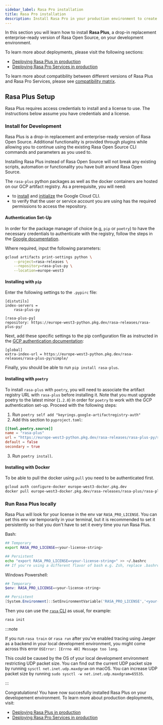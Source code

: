 ```yaml
---
sidebar_label: Rasa Pro installation
title: Rasa Pro installation
description: Install Rasa Pro in your production environment to create an enterprise ready Rasa deployment.
---
```



<RasaProLabel />

<RasaProBanner/>

In this section you will learn how to install **Rasa Plus**, a drop-in replacement enterprise-ready version of Rasa Open Source, on your development environment.

To learn more about deployments, please visit the following sections:

- [Deploying Rasa Plus in production](../../deploy/deploy-rasa-plus)
- [Deploying Rasa Pro Services in production](../../deploy/deploy-rasa-pro-services)

To learn more about compatibility between different versions of  Rasa Plus and Rasa Pro Services, please see
[compatibility matrix](../../compatibility-matrix.mdx).

## Rasa Plus Setup


Rasa Plus requires access credentials to install and a license to use. The instructions below assume you have
credentials and a license.

### Install for Development

Rasa Plus is a drop-in replacement and enterprise-ready version of Rasa Open Source.
Additional functionality is provided through plugins while allowing you to continue using the existing Rasa Open Source CLI commands and parameters as you used to.

Installing Rasa Plus instead of Rasa Open Source will not break any existing scripts, automation or functionality you have built around Rasa Open Source.

The `rasa-plus` python packages as well as the docker containers are hosted on our GCP artifact registry.
As a prerequisite, you will need:

- to [install](https://cloud.google.com/sdk/docs/install) and [initialize](https://cloud.google.com/sdk/docs/initializing) the Google Cloud CLI.
- to verify that the user or service account you are using has the required permissions to access the repository.

#### Authentication Set-Up

In order for the package manager of choice (e.g, `pip` or `poetry`) to have the necessary credentials to authenticate with the registry, follow the steps in the [Google documentation](https://cloud.google.com/artifact-registry/docs/python/authentication#keyring).

Where required, input the following parameters:

```sh
gcloud artifacts print-settings python \
    --project=rasa-releases \
    --repository=rasa-plus-py \
    --location=europe-west3
```

#### Installing with `pip`

Enter the following settings to the `.pypirc` file:

```
[distutils]
index-servers =
    rasa-plus-py

[rasa-plus-py]
repository: https://europe-west3-python.pkg.dev/rasa-releases/rasa-plus-py/

```

Next, add these specific settings to the pip configuration file as instructed in the [GCP authentication documentation](https://cloud.google.com/artifact-registry/docs/python/authentication#keyring-setup):

```
[global]
extra-index-url = https://europe-west3-python.pkg.dev/rasa-releases/rasa-plus-py/simple/

```

Finally, you should be able to run `pip install rasa-plus`.

#### Installing with `poetry`

To install `rasa-plus` with `poetry`, you will need to associate the artifact registry URL with `rasa-plus` before installing it.
Note that you must upgrade poetry to the latest minor (`1.2.0`) in order for `poetry` to work with the GCP authentication set-up.
Proceed with the following steps:

1. Run `poetry self add "keyrings.google-artifactregistry-auth"`
2. Add this section to `pyproject.toml`:

```toml
[[tool.poetry.source]]
name = "rasa-plus"
url = "https://europe-west3-python.pkg.dev/rasa-releases/rasa-plus-py/simple"
default = false
secondary = true

```

3. Run `poetry install`.

#### Installing with Docker

To be able to pull the docker using `pull` you need to be authenticated first.

```bash
gcloud auth configure-docker europe-west3-docker.pkg.dev
docker pull europe-west3-docker.pkg.dev/rasa-releases/rasa-plus/rasa-plus
```

### Run Rasa Plus locally

Rasa Plus will look for your license in the env var `RASA_PRO_LICENSE`.
You can set this env var temporarily in your terminal, but it is recommended
to set it persistently so that you don't have to set it every time you run
Rasa Plus.

Bash:

```sh
## Temporary
export RASA_PRO_LICENSE=<your-license-string>

## Persistent
echo "export RASA_PRO_LICENSE=<your-license-string>" >> ~/.bashrc
## If you're using a different flavor of bash e.g. Zsh, replace .bashrc with your shell's initialization script e.g. ~/.zshrc
```

Windows Powershell:

```powershell
## Temporary
$env: RASA_PRO_LICENSE=<your-license-string>

## Persistent
[System.Environment]::SetEnvironmentVariable('RASA_PRO_LICENSE','<your-license-string>')
```

Then you can use the [`rasa` CLI](https://rasa.com/docs/rasa/command-line-interface) as usual, for example:

```sh
rasa init
```

:::note

If you run `rasa train` or `rasa run` after you’ve enabled tracing using Jaeger as a backend in your local development environment,
you might come across this error `OSError: [Errno 40] Message too long`.

This could be caused by the OS of your local development environment restricting UDP packet size.
You can find out the current UDP packet size by running `sysctl net.inet.udp.maxdgram` on macOS.
You can increase UDP packet size by running `sudo sysctl -w net.inet.udp.maxdgram=65535`.

:::


Congratulations! You have now succesfully installed Rasa Plus on your developement environment.
To learn more about production deployments, visit:
- [Deploying Rasa Plus in production](../../deploy/deploy-rasa-plus)
- [Deploying Rasa Pro Services in production](../../deploy/deploy-rasa-pro-services)
